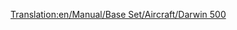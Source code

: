 [[Translation:en/Manual/Base Set/Aircraft/Darwin 500]]

{{it/Manuale/Set base/Aeromobili/StatAeroplani|Name=Darwin 500
|Image=[[File:en/Manual/Base Set/Aircraft/Boeing767.png|Darwin 500]]
|Costo=267.926
|Velocità=952 km/h
|Annuale=42.554
|Progettato=1981
|Vita=25
|Tipo=Grande
|Capacità=240 passeggeri e 25 sacchi postali
|Riadattabile=
*265 sacchi postali
*133 casse di beni
*66 tonnellate di cibo, borse di valori o sacchi di oro/diamanti
|Descrizione=Aereo a reazione standard, adatto per aeroporti grandi.
|Real-lifeWikilink=Boeing 767
|Real-life=[https://it.wikipedia.org/wiki/Boeing_767 Boeing 767]
}}